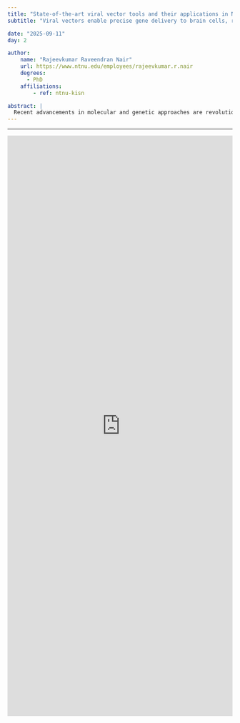 ```yaml
---
title: "State-of-the-art viral vector tools and their applications in Neuroscience"
subtitle: "Viral vectors enable precise gene delivery to brain cells, revolutionizing neuroscience research and offering therapeutic potential for genetic disorders."

date: "2025-09-11"
day: 2

author:
    name: "Rajeevkumar Raveendran Nair"
    url: https://www.ntnu.edu/employees/rajeevkumar.r.nair
    degrees:
      - PhD
    affiliations:
        - ref: ntnu-kisn

abstract: |
  Recent advancements in molecular and genetic approaches are revolutionizing experimental research, enabling a deeper understanding of complex biological mechanisms in health and disease. However, the optimal use of these tools relies on the ability to deliver them precisely and efficiently to the target cells within complex organs like the mammalian brain, in living organisms. Achieving anatomical specificity in transgene delivery, matching the precision at which neuronal circuits operate, not only enhances our understanding of normal and pathological brain function but also holds promise for therapeutic applications. Genetically engineered viruses, also known as viral vectors are at the forefront of biomedical research, providing powerful tools for delivering foreign genes to precise cellular targets at specific times and locations. Viral vectors have already entered clinics as next-generation life-saving vaccines and for treating several devastating genetic disorders in humans. In neuroscience research, for investigations of intermingled neuronal circuits of the mammalian brain involving gene expressions/manipulations, anatomical/functional circuit mappings, neuronal activity manipulations; viral vector-based approaches have truly been revolutionary. Among the widely used viral vectors, Adeno-Associated Virus, Lentivirus, MoMLV and Rabies Virus each offer distinct advantages, making them suitable for different neuroscience research applications. Additionally, specific scientific questions may require the development of novel viral tools with tailored properties, necessitating innovative vector designs. At the Viral Vector Core of the Kavli Institute, NTNU, we have the expertise and infrastructure to produce high-quality viral vectors for life science research. As part of the NORBRAIN, a national research infrastructure program, the Viral Vector Core located at the Kavli Institute operates as a non-profit entity. At the core facility, we offer consultation and scientific collaborations, novel vector designs, and viral vector production services, enhancing research capabilities across research institutions worldwide.
---
```


***

<object data="poster.pdf" type="application/pdf" width="100%" height="1300">
  <iframe width="100%" height="1300" style="border:none;"
    src="https://mozilla.github.io/pdf.js/web/viewer.html?file=https://www.adtc.no/content/posters/nair/poster.pdf">
  </iframe>
</object>




